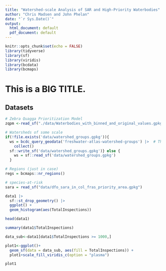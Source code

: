 ```yaml
---
title: "Watershed-scale Analysis of SAR and High-Priority Waterbodies"
author: "Chris Madsen and John Phelan"
date: "`r Sys.Date()`"
output:
  html_document: default
  pdf_document: default
---
```


```r
knitr::opts_chunk$set(echo = FALSE)
library(tidyverse)
library(sf)
library(viridis)
library(bcdata)
library(bcmaps)
```

# This is a BIG TITLE.

## Datasets

```r
# Zebra Quagga Prioritization Model
zqpm <-read_sf("./data/Waterbodies_with_binned_and_original_values.gpkg")

# Watersheds of some scale
if(!file.exists('data/watershed_groups.gpkg')){
  ws = bcdc_query_geodata('freshwater-atlas-watershed-groups') |>  # This one has 246 rows
    collect()
  sf::write_sf('data/watershed_groups.gpkg')} else {
    ws = sf::read_sf('data/watershed_groups.gpkg')
  }

# Regions (just in case)
regs = bcmaps::nr_regions()

# species-at-risk
sara = read_sf("data/dfo_sara_in_col_fras_priority_area.gpkg")
```

```r
data1 |> 
  sf::st_drop_geometry() |> 
  ggplot() + 
  geom_histogram(aes(TotalInspections))
```

```r
head(data1)

summary(data1$TotalInspections)

data_sub<-data1[data1$TotalInspections >= 1000,]

plot1<-ggplot()+
  geom_sf(data = data_sub, aes(fill = TotalInspections)) +
  plot1+scale_fill_viridis_c(option = "plasma")

plot1
```

